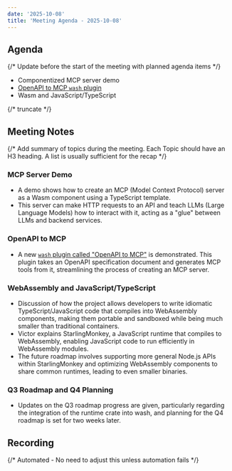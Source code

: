 ```yaml
---
date: '2025-10-08'
title: 'Meeting Agenda - 2025-10-08'
---
```


## Agenda

{/* Update before the start of the meeting with planned agenda items */}

- Componentized MCP server demo
- [OpenAPI to MCP `wash` plugin](https://github.com/cosmonic-labs/openapi2mcp)
- Wasm and JavaScript/TypeScript

{/* truncate */}

## Meeting Notes

{/* Add summary of topics during the meeting. Each Topic should have an H3 heading. A list is usually sufficient for the recap */}

### MCP Server Demo

* A demo shows how to create an MCP (Model Context Protocol) server as a Wasm component using a TypeScript template. 
* This server can make HTTP requests to an API and teach LLMs (Large Language Models) how to interact with it, acting as a "glue" between LLMs and backend services.

### OpenAPI to MCP

* A new [`wash` plugin called "OpenAPI to MCP"](https://github.com/cosmonic-labs/openapi2mcp) is demonstrated. This plugin takes an OpenAPI specification document and generates MCP tools from it, streamlining the process of creating an MCP server.

### WebAssembly and JavaScript/TypeScript 

* Discussion of how the project allows developers to write idiomatic TypeScript/JavaScript code that compiles into WebAssembly components, making them portable and sandboxed while being much smaller than traditional containers.
* Victor explains StarlingMonkey, a JavaScript runtime that compiles to WebAssembly, enabling JavaScript code to run efficiently in WebAssembly modules.
* The future roadmap involves supporting more general Node.js APIs within StarlingMonkey and optimizing WebAssembly components to share common runtimes, leading to even smaller binaries.

### Q3 Roadmap and Q4 Planning

* Updates on the Q3 roadmap progress are given, particularly regarding the integration of the runtime crate into wash, and planning for the Q4 roadmap is set for two weeks later.

## Recording

{/* Automated - No need to adjust this unless automation fails */}

<YouTube url="https://www.youtube.com/watch?v=aQ_SpvOfWSQ" />
